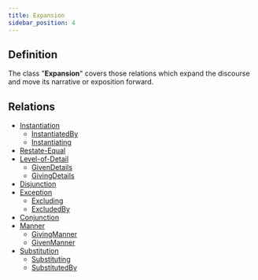 ```yaml
---
title: Expansion
sidebar_position: 4
---
```


## Definition

The class "**Expansion**" covers those relations which expand the discourse and move its narrative or exposition forward.

## Relations
- [Instantiation](./Instantiation)
  - [InstantiatedBy](./Instantiation/instantiatedby.mdx)
  - [Instantiating](./Instantiation/instantiating.mdx)
- [Restate-Equal](./restate-equal.mdx)
- [Level-of-Detail](./Level-of-Detail)
  - [GivenDetails](./Level-of-Detail/givendetails.mdx)
  - [GivingDetails](./Level-of-Detail/givingdetails.mdx)
- [Disjunction](./disjunction.mdx)
- [Exception](./Exception)
  - [Excluding](./Exception/excluding.mdx)
  - [ExcludedBy](./Exception/excludedby.mdx)
- [Conjunction](./Conjunction)
- [Manner](./Manner)
  - [GivingManner](./Manner/giving-manner.mdx)
  - [GivenManner](./Manner/given-manner.mdx)
- [Substitution](./Substitution)
  - [Substituting](./Substitution/substituting.mdx)
  - [SubstitutedBy](./Substitution/substitutedby.mdx)